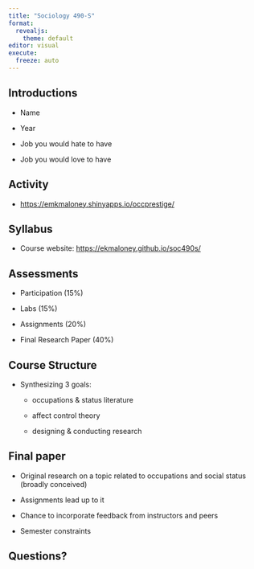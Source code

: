 ```yaml
---
title: "Sociology 490-S"
format:
  revealjs: 
    theme: default
editor: visual
execute:
  freeze: auto
---
```


## Introductions

-   Name

-   Year

-   Job you would hate to have

-   Job you would love to have

## Activity 

-   <https://emkmaloney.shinyapps.io/occprestige/>

## Syllabus

-   Course website: <https://ekmaloney.github.io/soc490s/>

## Assessments

-   Participation (15%)

-   Labs (15%)

-   Assignments (20%)

-   Final Research Paper (40%)

## Course Structure

-   Synthesizing 3 goals:

    -   occupations & status literature

    -   affect control theory

    -   designing & conducting research

## Final paper

-   Original research on a topic related to occupations and social status (broadly conceived)

-   Assignments lead up to it

-   Chance to incorporate feedback from instructors and peers

-    Semester constraints

## Questions? 
